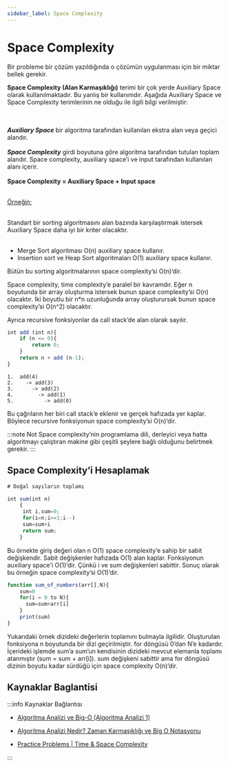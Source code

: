 ```yaml
---
sidebar_label: Space Complexity
---
```


# Space Complexity

<!--- Import Component Here --->


<!--- Content - Start --->

<!---
You can delete (NoContentHere)
-->

Bir probleme bir çözüm yazıldığında o çözümün uygulanması için bir miktar bellek gerekir.

<b>Space Complexity (Alan Karmaşıklığı)</b> terimi bir çok yerde Auxiliary Space
olarak kullanılmaktadır. Bu yanlış bir kullanımdır. Aşağıda Auxiliary Space ve Space
Complexity terimlerinin ne olduğu ile ilgili bilgi verilmiştir:

<br />
<br />

<i>
  <b>Auxiliary Space</b>
</i> bir algoritma tarafından kullanılan ekstra alan veya geçici alandır.

<br />
<br />

<i>
  <b>Space Complexity</b>
</i> girdi boyutuna göre algoritma tarafından tutulan toplam alandır. Space complexity,
auxiliary space’i ve input tarafından kullanılan alanı içerir.

<br />
<br />
<b>Space Complexity = Auxiliary Space + Input space</b>

<br />
<br />

<u>Örneğin;</u>

<br />
Standart bir sorting algoritmasını alan bazında karşılaştırmak istersek Auxiliary
Space daha iyi bir kriter olacaktır.
<br />
<br />
<ul>
  <li>Merge Sort algoritması O(n) auxiliary space kullanır.</li>
  <li>
    Insertion sort ve Heap Sort algoritmaları O(1) auxiliary space kullanır.
  </li>
</ul>

Bütün bu sorting algoritmalarının space complexity’si O(n)’dir.

Space complexity, time complexity’e paralel bir kavramdır. Eğer n boyutunda bir array oluşturma istersek bunun space complexity’si O(n) olacaktır. İki boyutlu bir n\*n uzunluğunda array oluşturursak bunun space complexity’si O(n^2) olacaktır.

Ayrıca recursive fonksiyonlar da call stack’de alan olarak sayılır.

```jsx
int add (int n){
    if (n <= 0){
        return 0;
    }
    return n + add (n-1);
}
```

```
1.  add(4)
2.    -> add(3)
3.      -> add(2)
4.        -> add(1)
5.          -> add(0)
```

Bu çağrıların her biri call stack’e eklenir ve gerçek hafızada yer kaplar.
Böylece recursive fonksiyonun space complexity’si O(n)’dir.

:::note Not
Space complexity’nin programlama dili, derleyici veya hatta algoritmayı çalıştıran makine gibi çeşitli şeylere bağlı olduğunu belirtmek gerekir.
:::

## Space Complexity’i Hesaplamak

```jsx
# Doğal sayıların toplamı

int sum(int n)
    {
     int i,sum=0;
     for(i=n;i>=1;i--)
     sum=sum+i
     return sum;
    }
```

Bu örnekte giriş değeri olan n O(1) space complexity’e sahip bir sabit değişkendir. Sabit değişkenler hafızada O(1) alan kaplar. Fonksiyonun auxiliary space'i O(1)’dir. Çünkü i ve sum değişkenleri sabittir. Sonuç olarak bu örneğin space complexity’si O(1)’dir.

```jsx
function sum_of_numbers(arr[],N){
    sum=0
    for(i = 0 to N){
      sum=sum+arr[i]
    }
    print(sum)
}
```

Yukarıdaki örnek dizideki değerlerin toplamını bulmayla ilgilidir. Oluşturulan fonksiyona n boyutunda bir dizi geçirilmiştir. for döngüsü 0’dan N’e kadardır. İçerideki işlemde sum’a sum’un kendisinin dizideki mevcut elemanla toplamı atanmıştır (sum = sum + arr[i]). sum değişkeni sabittir ama for döngüsü dizinin boyutu kadar sürdüğü için space complexity O(n)’dir.

<!--- Content - End --->

<!--- Links Source - Start --->

## Kaynaklar Baglantisi

:::info Kaynaklar Bağlantısı

<Tabs>
  <TabItem value="youtube-videos" label="Youtube videoları" default>
    <ul>
      <li>
        <a href="https://www.youtube.com/watch?v=3bhBo9YCTpo">
          Algoritma Analizi ve Big-O (Algoritma Analizi 1)
        </a>
      </li>
    </ul>
  </TabItem>
  <TabItem value="blog-article" label="Blog & Makale">
    <ul>
      <li>
        <a href="https://birhankarahasan.com/algoritma-analizi-nedir-zaman-karmasikligi-big-o-gosterimi">
          Algoritma Analizi Nedir? Zaman Karmaşıklığı ve Big O Notasyonu
        </a>
      </li>
    </ul>
  </TabItem>
  <TabItem value="questions" label="Sorular">
    <ul>
      <li>
        <a href="https://www.manishsundriyal.com/time-space-complexity-practice-problems-1">
          Practice Problems | Time & Space Complexity
        </a>
      </li>
    </ul>
  </TabItem>
</Tabs>

:::

<!--- Links Source - End --->
